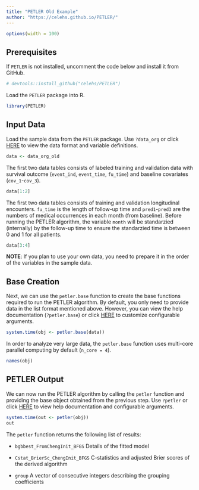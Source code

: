 ```yaml
---
title: "PETLER Old Example"
author: "https://celehs.github.io/PETLER/"
---
```


```r
options(width = 100)
```

## Prerequisites

If `PETLER` is not installed, uncomment the code below and install it from GitHub.

```r
# devtools::install_github("celehs/PETLER")
```

Load the `PETLER` package into R.

```r
library(PETLER)
```

## Input Data

Load the sample data from the `PETLER` package. Use `?data_org` or click [HERE](https://celehs.github.io/PETLER/reference/data_org.html) to view the data format and variable definitions.

```r
data <- data_org_old
```

The first two data tables consists of labeled training and validation data with survival outcome (`event_ind`, `event_time`, `fu_time`) and baseline covariates (`cov_1`-`cov_3`).

```r
data[1:2]
```

The first two data tables consists of training and validation longitudinal encounters. `fu_time` is the length of follow-up time and `pred1`-`pred3` are the numbers of medical occurrences in each month (from baseline). Before running the PETLER algorithm, the variable `month` will be standarzied (internally) by the follow-up time to ensure the standarzied time is between 0 and 1 for all patients. 

```r
data[3:4]
```

__NOTE__: If you plan to use your own data, you need to prepare it in the order of the variables in the sample data.

## Base Creation

Next, we can use the `petler.base` function to create the base functions required to run the PETLER algorithm. By default, you only need to provide data in the list format mentioned above. However, you can view the help documentation (`?petler.base`) or click [HERE](https://celehs.github.io/PETLER/reference/petler.base.html) to customize configurable arguments.

```r
system.time(obj <- petler.base(data))
```

In order to analyze very large data, the `petler.base` function uses multi-core parallel computing by default (`n_core = 4`).

```r
names(obj)
```

## PETLER Output

We can now run the PETLER algorithm by calling the `petler` function and providing the base object obtained from the previous step. Use `?petler` or click [HERE](https://celehs.github.io/PETLER/reference/petler.html) to view help documentation and configurable arguments.

```r
system.time(out <- petler(obj))
out
```

The `petler` function returns the following list of results:

- `bgbbest_FromChengInit_BFGS` Details of the fitted model

- `Cstat_BrierSc_ChengInit_BFGS` C-statistics and adjusted Brier scores of the derived algorithm

- `group` A vector of consecutive integers describing the grouping coefficients
